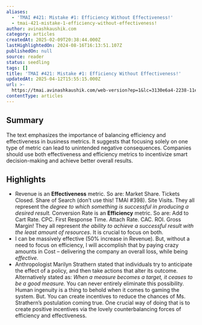 ```yaml
---
aliases:
  - 'TMAI #421: Mistake #1: Efficiency Without Effectiveness!'
  - tmai-421-mistake-1-efficiency-without-effectiveness!
author: avinashkaushik.com
category: articles
createdAt: 2025-02-09T20:38:44.000Z
lastHighlightedOn: 2024-08-16T16:13:51.107Z
publishedOn: null
source: reader
status: seedling
tags: []
title: 'TMAI #421: Mistake #1: Efficiency Without Effectiveness!'
updatedAt: 2025-04-12T15:55:15.000Z
url: >-
  https://tmai.avinashkaushik.com/web-version?ep=1&lc=3130e6a4-2238-11ee-9e85-fb91de59307b&p=3ef5ef18-5adc-11ef-93b6-5fbda1b2b5ae&pt=campaign&t=1723713690&s=b56e29e61c49d5157a43097521e91ac98e6bee91d6d6785310aa888c9cf8d728
contentType: articles
---
```

## Summary

The text emphasizes the importance of balancing efficiency and effectiveness in business metrics. It suggests that focusing solely on one type of metric can lead to unintended negative consequences. Companies should use both effectiveness and efficiency metrics to incentivize smart decision-making and achieve better overall results.

## Highlights

- Revenue is an **Effectiveness** metric.
  So are: Market Share. Tickets Closed. Share of Search (don’t use this! TMAI #398). Site Visits.
  They all represent the _degree to which something is successful in producing a desired result._
  Conversion Rate is an **Efficiency** metric.
  So are: Add to Cart Rate. CPC. First Response Time. Attach Rate. CAC. ROI. Gross Margin!
  They all represent _the ability to achieve a successful result with the least amount of resources_.
  It is crucial to focus on both.
- I can be massively effective (50% increase in Revenue). But, without a need to focus on efficiency, I will accomplish that by paying crazy amounts in Cost – delivering the company an overall loss, while being _effective_.
- Anthropologist Marilyn Strathern stated that individuals try to anticipate the effect of a policy, and then take actions that alter its outcome. Alternatively stated as:
  _When a measure becomes a target, it ceases to be a good measure._
  You can never entirely eliminate this possibility. Human ingenuity is a thing to behold when it comes to gaming the system.
  But. You can create incentives to reduce the chances of Ms. Strathern’s postulation coming true. One crucial way of doing that is to create positive incentives via the lovely counterbalancing forces of efficiency and effectiveness.
